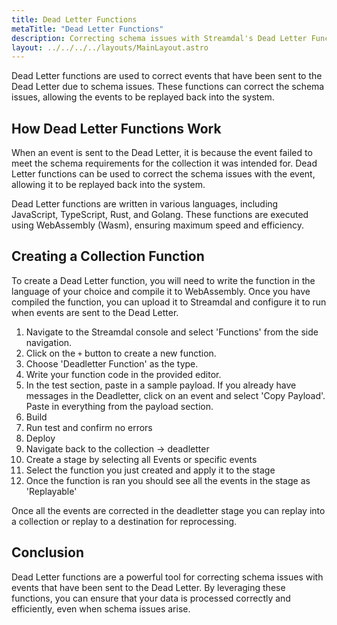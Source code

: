 ```yaml
---
title: Dead Letter Functions
metaTitle: "Dead Letter Functions"
description: Correcting schema issues with Streamdal's Dead Letter Functions
layout: ../../../../layouts/MainLayout.astro
---
```


Dead Letter functions are used to correct events that have been sent to the Dead Letter due to schema issues. These functions can correct the schema issues, allowing the events to be replayed back into the system.

## How Dead Letter Functions Work

When an event is sent to the Dead Letter, it is because the event failed to meet the schema requirements for the collection it was intended for. Dead Letter functions can be used to correct the schema issues with the event, allowing it to be replayed back into the system.

Dead Letter functions are written in various languages, including JavaScript, TypeScript, Rust, and Golang. These functions are executed using WebAssembly (Wasm), ensuring maximum speed and efficiency.

## Creating a Collection Function

To create a Dead Letter function, you will need to write the function in the language of your choice and compile it to WebAssembly. Once you have compiled the function, you can upload it to Streamdal and configure it to run when events are sent to the Dead Letter.

1. Navigate to the Streamdal console and select 'Functions' from the side navigation.
2. Click on the `+` button to create a new function.
3. Choose 'Deadletter Function' as the type.
4. Write your function code in the provided editor.
5. In the test section, paste in a sample payload. If you already have messages in the Deadletter, click on an event and select 'Copy Payload'. Paste in everything from the payload section.
6. Build
7. Run test and confirm no errors
8. Deploy
9. Navigate back to the collection -> deadletter
10. Create a stage by selecting all Events or specific events
11. Select the function you just created and apply it to the stage
12. Once the function is ran you should see all the events in the stage as 'Replayable'

Once all the events are corrected in the deadletter stage you can replay into a collection or replay to a destination for reprocessing.

## Conclusion

Dead Letter functions are a powerful tool for correcting schema issues with events that have been sent to the Dead Letter. By leveraging these functions, you can ensure that your data is processed correctly and efficiently, even when schema issues arise.
